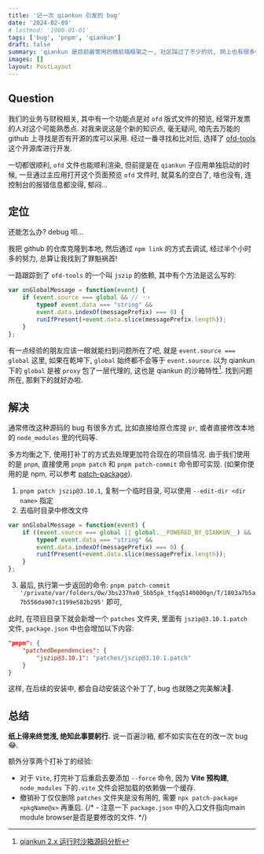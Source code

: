 ```yaml
---
title: '记一次 qiankun 引发的 bug'
date: '2024-02-09'
# lastmod: '1900-01-01'
tags: ['bug', 'pnpm', 'qiankun']
draft: false
summary: 'qiankun 是目前最常用的微前端框架之一, 社区踩过了不少的坑, 网上也有很多帖子, 俺也记录一下本次踩到的小坑吧, 进来看看你遇见过没.'
images: []
layout: PostLayout
---
```


## Question

我们的业务与财税相关, 其中有一个功能点是对 `ofd` 版式文件的预览, 经常开发票的人对这个可能熟悉点.
对我来说这是个新的知识点, 毫无疑问, 咱先去万能的 github 上寻找是否有开源的库可以采用. 经过一番寻找和比对后, 选择了 [ofd-tools](https://github.com/zbczbc2006/ofd-tools) 这个开源库进行开发.

一切都很顺利, `ofd` 文件也能顺利渲染, 但前提是在 `qiankun` 子应用单独启动的时候, 一旦通过主应用打开这个页面预览 `ofd` 文件时, 就莫名的空白了, 啥也没有, 连控制台的报错信息都没得, 郁闷...

## 定位

还能怎么办? debug 呗...

我把 github 的仓库克隆到本地, 然后通过 `npm link` 的方式去调试, 经过半个小时多的努力, 总算让我找到了罪魁祸首!

一路跟踪到了 `ofd-tools` 的一个叫 `jszip` 的依赖, 其中有个方法是这么写的:

```js
var onGlobalMessage = function(event) {
    if (event.source === global && // 👈
        typeof event.data === "string" &&
        event.data.indexOf(messagePrefix) === 0) {
        runIfPresent(+event.data.slice(messagePrefix.length));
    }
};
```

有一点经验的朋友应该一眼就能扫到问题所在了吧, 就是 `event.source === global` 这里, 如果在乾坤下, `global` 始终都不会等于 `event.source`.
以为 qiankun 下的 `global` 是被 `proxy` 包了一层代理的, 这也是 qiankun 的沙箱特性[^1]. 找到问题所在, 那剩下的就好办啦.

## 解决

通常修改这种源码的 bug 有很多方式, 比如直接给原仓库提 `pr`, 或者直接修改本地的 `node_modules` 里的代码等.

多方均衡之下, 使用打补丁的方式去处理更加符合现在的项目情况. 由于我们使用的是 `pnpm`, 直接使用 `pnpm patch` 和 `pnpm patch-commit` 命令即可实现.
(如果你使用的是 npm, 可以参考 [patch-package](https://www.npmjs.com/package/patch-package)).

1. `pnpm patch jszip@3.10.1`, 复制一个临时目录, 可以使用 `--edit-dir <dir name>` 指定
2. 去临时目录中修改文件
```js
var onGlobalMessage = function(event) {
    if ((event.source === global || global.__POWERED_BY_QIANKUN__) &&
        typeof event.data === "string" &&
        event.data.indexOf(messagePrefix) === 0) {
        runIfPresent(+event.data.slice(messagePrefix.length));
    }
};
```
3. 最后, 执行第一步返回的命令: `pnpm patch-commit '/private/var/folders/0w/3bs237hx0_5bb5pk_tfqq5140000gn/T/1803a7b5a7b556da907c1199e582b295'` 即可,

此时, 在项目目录下就会新增一个 `patches` 文件夹, 里面有 `jszip@3.10.1.patch` 文件, `package.json` 中也会增加以下内容:

```json
"pnpm": {
    "patchedDependencies": {
        "jszip@3.10.1": "patches/jszip@3.10.1.patch"
    }
}
```

这样, 在后续的安装中, 都会自动安装这个补丁了, bug 也就随之完美解决🎉.

## 总结

**纸上得来终觉浅, 绝知此事要躬行.** 说一百遍沙箱, 都不如实实在在的改一次 bug 😂.

额外分享两个打补丁的经验:

- 对于 `Vite`, 打完补丁后重启去要添加 `--force` 命令, 因为 **Vite 预构建**, `node_modules` 下的`.vite` 文件会把加载的依赖做一个缓存.
- 撤销补丁仅仅删除 `patches` 文件夹是没有用的, 需要 `npx patch-package <pkgName@x>` 再重启.
{/* - 注意一下 `package.json` 中的入口文件指向main module browser是否是要修改的文件. */}

[^1]: [qiankun 2.x 运行时沙箱源码分析](https://www.cnblogs.com/liyongning/p/15867403.html)